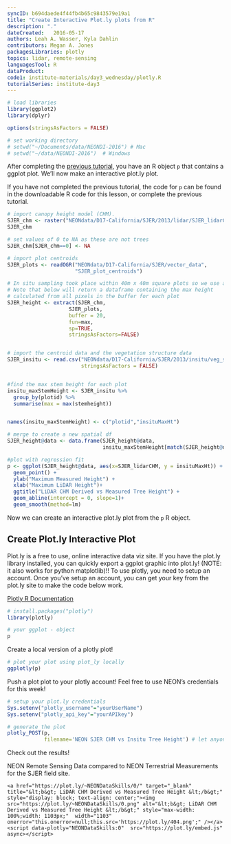 ```yaml
---
syncID: b694daede4f44fb4b65c9843579e19a1
title: "Create Interactive Plot.ly plots from R"
description: "."
dateCreated:   2016-05-17
authors: Leah A. Wasser, Kyla Dahlin
contributors: Megan A. Jones
packagesLibraries: plotly
topics: lidar, remote-sensing
languagesTool: R
dataProduct:
code1: institute-materials/day3_wednesday/plotly.R
tutorialSeries: institute-day3
---
```





```r

# load libraries
library(ggplot2)
library(dplyr)

options(stringsAsFactors = FALSE)

# set working directory
# setwd("~/Documents/data/NEONDI-2016") # Mac
# setwd("~/data/NEONDI-2016")  # Windows
```

After completing the [previous tutorial]({{site.baseurl}}/compare-lidar-to-field-data-R/),
you have an R object `p` that contains a
ggplot plot. We'll now make an interactive plot.ly plot.

If you have not completed the previous tutorial, the code for `p` can be found
in the downloadable R code for this lesson, or complete the previous tutorial.

```r

# import canopy height model (CHM).
SJER_chm <- raster("NEONdata/D17-California/SJER/2013/lidar/SJER_lidarCHM.tif")
SJER_chm

# set values of 0 to NA as these are not trees
SJER_chm[SJER_chm==0] <- NA

# import plot centroids
SJER_plots <- readOGR("NEONdata/D17-California/SJER/vector_data",
                      "SJER_plot_centroids")

# In situ sampling took place within 40m x 40m square plots so we use a 20m radius.
# Note that below will return a dataframe containing the max height
# calculated from all pixels in the buffer for each plot
SJER_height <- extract(SJER_chm,
                    SJER_plots,
                    buffer = 20,
                    fun=max,
                    sp=TRUE,
                    stringsAsFactors=FALSE)


# import the centroid data and the vegetation structure data
SJER_insitu <- read.csv("NEONdata/D17-California/SJER/2013/insitu/veg_structure/D17_2013_SJER_vegStr.csv",
                        stringsAsFactors = FALSE)


#find the max stem height for each plot
insitu_maxStemHeight <- SJER_insitu %>%
  group_by(plotid) %>%
  summarise(max = max(stemheight))


names(insitu_maxStemHeight) <- c("plotid","insituMaxHt")

# merge to create a new spatial df
SJER_height@data <- data.frame(SJER_height@data,
                               insitu_maxStemHeight[match(SJER_height@data[,"Plot_ID"], insitu_maxStemHeight$plotid),])

#plot with regression fit
p <- ggplot(SJER_height@data, aes(x=SJER_lidarCHM, y = insituMaxHt)) +
  geom_point() +
  ylab("Maximum Measured Height") +
  xlab("Maximum LiDAR Height")+
  ggtitle("LiDAR CHM Derived vs Measured Tree Height") +
  geom_abline(intercept = 0, slope=1)+
  geom_smooth(method=lm)

```

Now we can create an interactive plot.ly plot from the `p` R object.

## Create Plot.ly Interactive Plot

Plot.ly is a free to use, online interactive data viz site. If you have the
plot.ly library installed, you can quickly export a ggplot graphic into plot.ly!
 (NOTE: it also works for python matplotlib)!! To use plotly, you need to setup
an account. Once you've setup an account, you can get your key from the plot.ly
site to make the code below work.

<a href="https://plot.ly/r/getting-started/" target="_blank">Plotly R Documentation</a>

```r

# install.packages("plotly")
library(plotly)

# your ggplot - object
p
```

Create a local version of a plotly plot!

```r
# plot your plot using plot_ly locally
ggplotly(p)

```

Push a plot plot to your plotly account! Feel free to use NEON's credentials
for this week!

```r


# setup your plot.ly credentials
Sys.setenv("plotly_username"="yourUserName")
Sys.setenv("plotly_api_key"="yourAPIkey")

# generate the plot
plotly_POST(p,
            filename='NEON SJER CHM vs Insitu Tree Height') # let anyone in the world see the plot!

```

Check out the results!

NEON Remote Sensing Data compared to NEON Terrestrial Measurements for the SJER field site.

<div>
    <a href="https://plot.ly/~NEONDataSkills/0/" target="_blank" title="&lt;b&gt; LiDAR CHM Derived vs Measured Tree Height &lt;/b&gt;" style="display: block; text-align: center;"><img src="https://plot.ly/~NEONDataSkills/0.png" alt="&lt;b&gt; LiDAR CHM Derived vs Measured Tree Height &lt;/b&gt;" style="max-width: 100%;width: 1103px;"  width="1103" onerror="this.onerror=null;this.src='https://plot.ly/404.png';" /></a>
    <script data-plotly="NEONDataSkills:0"  src="https://plot.ly/embed.js" async></script>
</div>
